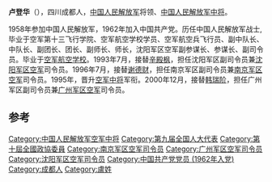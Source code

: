 {{BLP unsourced|time=2021-05-20T06:06:44+00:00}}
'''卢登华'''（{{bd|1941年|||catIdx=}}），四川成都人，[[中国人民解放军|中国人民解放军]]将领、[[中国人民解放军中将|中国人民解放军中将]]。

1958年参加中国人民解放军，1962年加入中国共产党。历任中国人民解放军战士,毕业于空军第十三飞行学院、空军航空学校学员、空军航空兵飞行员、副中队长、中队长、副团长、团长、副师长、师长，沈阳军区空军副参谋长、参谋长、副司令员。毕业于[[空军航空学校|空军航空学校]]。1993年7月，接替[[辛殿枫|辛殿枫]]，担任沈阳军区副司令员兼[[中国人民解放军沈阳军区空军|沈阳军区空军]]司令员。1996年7月，接替[[谢德财|谢德财]]，担任南京军区副司令员兼[[中国人民解放军南京军区空军|南京军区空军]]司令员。1995年，晋升[[空军中将|空军中将]]军衔。2000年12月，接替[[韩瑞阶|韩瑞阶]]，担任广州军区副司令员兼[[中国人民解放军广州军区空军|广州军区空军]]司令员。

== 参考 ==
{{reflist}}
{{start box}}
{{s-mil|pla}}
{{succession box|[[辛殿枫|辛殿枫]]|[[郑申侠|郑申侠]]|[[中国人民解放军|中国人民解放军]][[中国人民解放军沈阳军区|沈阳军区]][[中国人民解放军沈阳军区空军|空军]]司令员|1993年7月-1996年7月}}
{{succession box|[[谢德财|谢德财]]|[[马晓天|马晓天]]|[[中国人民解放军|中国人民解放军]][[中国人民解放军南京军区|南京军区]][[中国人民解放军南京军区空军|空军]]司令员|1996年7月-2000年12月}}
{{succession box|[[韩瑞阶|韩瑞阶]]|[[高守维|高守维]]|[[中国人民解放军|中国人民解放军]][[中国人民解放军广州军区|广州军区]][[中国人民解放军广州军区空军|空军]]司令员|2000年12月-2003年12月}}
{{end box}}
{{China-mil-bio-stub}}
[[Category:中国人民解放军空军中将|Category:中国人民解放军空军中将]]
[[Category:第九届全国人大代表|Category:第九届全国人大代表]]
[[Category:第十屆全國政協委員|Category:第十屆全國政協委員]]
[[Category:南京军区空军司令员|Category:南京军区空军司令员]]
[[Category:广州军区空军司令员|Category:广州军区空军司令员]]
[[Category:沈阳军区空军司令员|Category:沈阳军区空军司令员]]
[[Category:中国共产党党员_(1962年入党)|Category:中国共产党党员 (1962年入党)]]
[[Category:成都人|Category:成都人]]
[[Category:盧姓|Category:盧姓]]